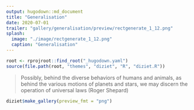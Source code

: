 ```yaml
---
output: hugodown::md_document
title: "Generalisation"
date: 2020-07-01
trailer: "gallery/generalisation/preview/rectgenerate_1_12.png"
splash:
  image: "./image/rectgenerate_1_12.png"
  caption: "Generalisation"
---
```


```r
root <- rprojroot::find_root("_hugodown.yaml")
source(file.path(root, "themes", "diziet", "R", "diziet.R"))
```

> Possibly, behind the diverse behaviors of humans and animals, as behind the various motions of planets and stars, we may discern the operation of universal laws (Roger Shepard)

```r
diziet$make_gallery(preview_fmt = "png")
```

